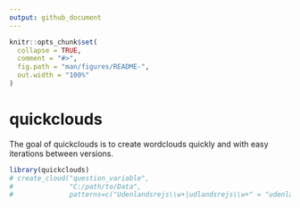 ```yaml
---
output: github_document
---
```


<!-- README.md is generated from README.Rmd. Please edit that file -->

```r
knitr::opts_chunk$set(
  collapse = TRUE,
  comment = "#>",
  fig.path = "man/figures/README-",
  out.width = "100%"
)
```

# quickclouds

<!-- badges: start -->
<!-- badges: end -->

The goal of quickclouds is to create wordclouds quickly and with easy iterations 
between versions. 

```r
library(quickclouds)
# create_cloud("question_variable",
#              "C:/path/to/Data",
#              patterns=c("Udenlandsrejs\\w+|udlandsrejs\\w+" = "udenlandsrejse"))

```
